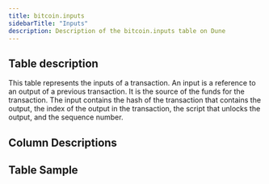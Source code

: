 ```yaml
---
title: bitcoin.inputs
sidebarTitle: "Inputs"
description: Description of the bitcoin.inputs table on Dune
---
```


## Table description

This table represents the inputs of a transaction. An input is a reference to an output of a previous transaction. It is the source of the funds for the transaction. The input contains the hash of the transaction that contains the output, the index of the output in the transaction, the script that unlocks the output, and the sequence number.

## Column Descriptions


<ColumnDescriptions tableSchema="bitcoin" tableName="inputs" />

## Table Sample


<TableSample tableSchema="bitcoin" tableName="inputs" />




